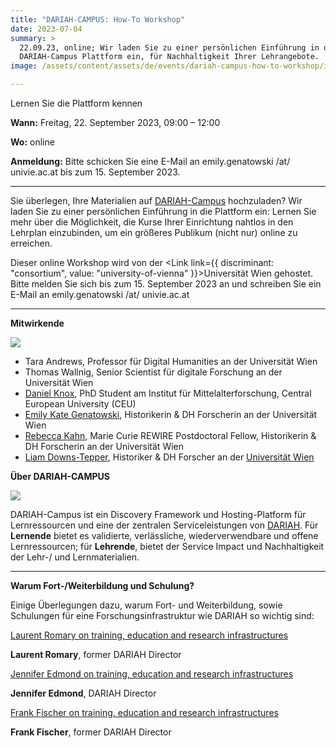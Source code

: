 ```yaml
---
title: "DARIAH-CAMPUS: How-To Workshop"
date: 2023-07-04
summary: >
  22.09.23, online; Wir laden Sie zu einer persönlichen Einführung in die
  DARIAH-Campus Plattform ein, für Nachhaltigkeit Ihrer Lehrangebote.
image: /assets/content/assets/de/events/dariah-campus-how-to-workshop/image.png

---
```


Lernen Sie die Plattform kennen

**Wann:** Freitag, 22. September 2023, 09:00 – 12:00

**Wo:** online

**Anmeldung:** Bitte schicken Sie eine E-Mail an emily.genatowski /at/ univie.ac.at bis zum 15. September 2023.

***

Sie überlegen, Ihre Materialien auf [DARIAH-Campus](https://campus.dariah.eu/) hochzuladen? Wir laden Sie zu einer persönlichen Einführung in die Plattform ein: Lernen Sie mehr über die Möglichkeit, die Kurse Ihrer Einrichtung nahtlos in den Lehrplan einzubinden, um ein größeres Publikum (nicht nur) online zu erreichen.

Dieser online Workshop wird von der <Link link={{ discriminant: "consortium", value: "university-of-vienna" }}>Universität Wien</Link> gehostet. Bitte melden Sie sich bis zum 15. September 2023 an und schreiben Sie ein E-Mail an emily.genatowski /at/ univie.ac.at

***

**Mitwirkende**

![](/assets/content/assets/de/events/dariah-campus-how-to-workshop/university-of-vienna.png)

* <Link link={{ discriminant: "consortium", value: "university-of-vienna" }}>Tara Andrews</Link>, Professor für Digital Humanities an der Universität Wien
* <Link link={{ discriminant: "consortium", value: "university-of-vienna" }}>Thomas Wallnig</Link>, Senior Scientist für digitale Forschung an der Universität Wien
* [Daniel Knox](https://medievalstudies.ceu.edu/people/daniel-knox), PhD Student am Institut für Mittelalterforschung, Central European University (CEU)
* [Emily Kate Genatowski](https://ufind.univie.ac.at/de/person.html?id=1006196), Historikerin & DH Forscherin an der Universität Wien
* [Rebecca Kahn](https://rewire.univie.ac.at/fellows/kahn-rebecca-josina/), Marie Curie REWIRE Postdoctoral Fellow, Historikerin & DH Forscherin an der Universität Wien
* [Liam Downs-Tepper](https://at.linkedin.com/in/liam-downs-tepper), Historiker & DH Forscher an der [Universität Wien](https://ufind.univie.ac.at/de/person.html?id=1006983)

**Über DARIAH-CAMPUS**

![](/assets/content/assets/de/events/dariah-campus-how-to-workshop/download-3.png)

DARIAH-Campus ist ein Discovery Framework und Hosting-Platform für Lernressourcen und eine der zentralen Serviceleistungen von [DARIAH](https://www.dariah.eu/). Für **Lernende** bietet es validierte, verlässliche, wiederverwendbare und offene Lernressourcen; für **Lehrende**, bietet der Service Impact und Nachhaltigkeit der Lehr-/ und Lernmaterialien.

***

**Warum Fort-/Weiterbildung und Schulung?**

Einige Überlegungen dazu, warum Fort- und Weiterbildung, sowie Schulungen für eine Forschungsinfrastruktur wie DARIAH so wichtig sind:

[Laurent Romary on training, education and research infrastructures](https://www.youtube.com/embed/OqYJNUmhJzw?feature=oembed)

**Laurent Romary**, former DARIAH Director

[Jennifer Edmond on training, education and research infrastructures](https://www.youtube.com/embed/iwz0uhEhtg4?feature=oembed)

**Jennifer Edmond**, DARIAH Director

[Frank Fischer on training, education and research infrastructures](https://www.youtube.com/embed/soL0itkLYpk?feature=oembed)

**Frank Fischer**, former DARIAH Director
